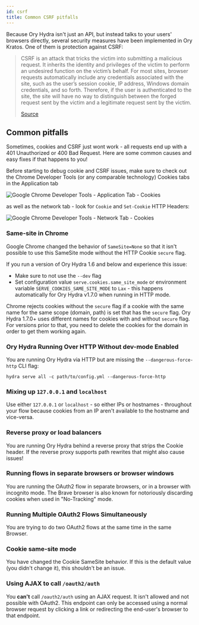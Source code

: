 ```yaml
---
id: csrf
title: Common CSRF pitfalls
---
```


Because Ory Hydra isn't just an API, but instead talks to your users' browsers directly, several security measures have been
implemented in Ory Kratos. One of them is protection against CSRF:

> CSRF is an attack that tricks the victim into submitting a malicious request. It inherits the identity and privileges of the
> victim to perform an undesired function on the victim’s behalf. For most sites, browser requests automatically include any
> credentials associated with the site, such as the user’s session cookie, IP address, Windows domain credentials, and so forth.
> Therefore, if the user is authenticated to the site, the site will have no way to distinguish between the forged request sent by
> the victim and a legitimate request sent by the victim.
>
> [Source](https://owasp.org/www-community/attacks/csrf)

## Common pitfalls

Sometimes, cookies and CSRF just wont work - all requests end up with a 401 Unauthorized or 400 Bad Request. Here are some common
causes and easy fixes if that happens to you!

Before starting to debug cookie and CSRF issues, make sure to check out the Chrome Developer Tools (or any comparable technology)
Cookies tabs in the Application tab

![Google Chrome Developer Tools - Application Tab - Cookies](../images/csrf_app_tab.png)

as well as the network tab - look for `Cookie` and `Set-Cookie` HTTP Headers:

![Google Chrome Developer Tools - Network Tab - Cookies](../images/csrf_network_tab.png)

### Same-site in Chrome

Google Chrome changed the behavior of `SameSite=None` so that it isn't possible to use this SameSite mode without the HTTP Cookie
`secure` flag.

If you run a version of Ory Hydra 1.6 and below and experience this issue:

- Make sure to not use the `--dev` flag
- Set configuration value `serve.cookies.same_site_mode` or environment variable `SERVE_COOKIES_SAME_SITE_MODE` to `Lax` - this
  happens automatically for Ory Hydra v1.7.0 when running in HTTP mode.

Chrome rejects cookies without the `secure` flag if a cookie with the same name for the same scope (domain, path) is set that has
the `secure` flag. Ory Hydra 1.7.0+ uses different names for cookies with and without `secure` flag. For versions prior to that,
you need to delete the cookies for the domain in order to get them working again.

### Ory Hydra Running Over HTTP Without dev-mode Enabled

You are running Ory Hydra via HTTP but are missing the `--dangerous-force-http` CLI flag:

```
hydra serve all -c path/to/config.yml --dangerous-force-http
```

### Mixing up `127.0.0.1` and `localhost`

Use either `127.0.0.1` or `localhost` - so either IPs or hostnames - throughout your flow because cookies from an IP aren't
available to the hostname and vice-versa.

### Reverse proxy or load balancers

You are running Ory Hydra behind a reverse proxy that strips the Cookie header. If the reverse proxy supports path rewrites that
might also cause issues!

### Running flows in separate browsers or browser windows

You are running the OAuth2 flow in separate browsers, or in a browser with incognito mode. The Brave browser is also known for
notoriously discarding cookies when used in "No-Tracking" mode.

### Running Multiple OAuth2 Flows Simultaneously

You are trying to do two OAuth2 flows at the same time in the same Browser.

### Cookie same-site mode

You have changed the Cookie SameSite behavior. If this is the default value (you didn't change it), this shouldn't be an issue.

### Using AJAX to call `/oauth2/auth`

You **can't** call `/oauth2/auth` using an AJAX request. It isn't allowed and not possible with OAuth2. This endpoint can only be
accessed using a normal browser request by clicking a link or redirecting the end-user's browser to that endpoint.
